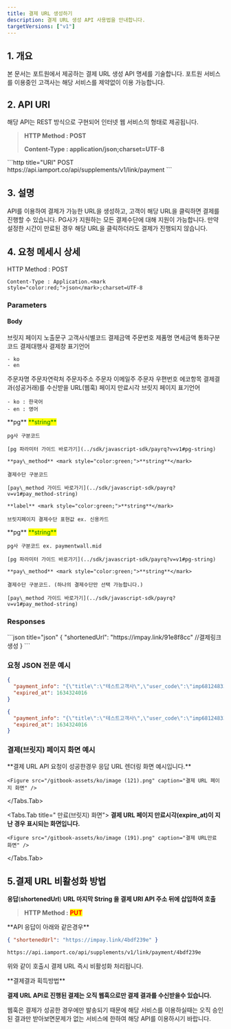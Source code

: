 ```yaml
---
title: 결제 URL 생성하기
description: 결제 URL 생성 API 사용법을 안내합니다.
targetVersions: ["v1"]
---
```



## 1. 개요

본 문서는 포트원에서 제공하는 결제 URL 생성 API 명세를 기술합니다. 포트원 서비스를 이용중인 고객사는
해당 서비스를 제약없이 이용 가능합니다.

## 2. API URI

해당 API는 REST 방식으로 구현되어 인터넷 웹 서비스의 형태로 제공됩니다.

> **HTTP Method : POST**
>
> **Content-Type : application/json;charset=UTF-8**

<Tabs>
  <Tabs.Tab title="운영">
    ```http title="URI"
    POST https://api.iamport.co/api/supplements/v1/link/payment
    ```
  </Tabs.Tab>
</Tabs>

## 3. 설명

API를 이용하여 결제가 가능한 URL을 생성하고, 고객이 해당 URL을 클릭하면 결제를 진행할 수 있습니다.
PG사가 지원하는 모든 결제수단에 대해 지원이 가능합니다. 만약 설정한 시간이 만료된 경우 해당 URL을
클릭하더라도 결제가 진행되지 않습니다.

## 4. 요청 메세시 상세

<Swagger method="post" path="/payment" baseUrl="https://api.iamport.co/api/supplements/v1/link" summary="결제URL을 생성합니다.">
  <SwaggerDescription>
    HTTP Method : POST

    Content-Type : Application.<mark style="color:red;">json</mark>;charset=UTF-8
  </SwaggerDescription>

  ### Parameters

  #### Body

  <SwaggerParameter name="title" type="string" required="true">
    브릿지 페이지 노출문구
  </SwaggerParameter>

  <SwaggerParameter name="user_code" type="string" required="true">
    고객사식별코드
  </SwaggerParameter>

  <SwaggerParameter name="amount" type="integer" required="true">
    결제금액
  </SwaggerParameter>

  <SwaggerParameter name="merchant_uid" type="string" required="true">
    주문번호
  </SwaggerParameter>

  <SwaggerParameter name="name" type="string" required="true">
    제품명
  </SwaggerParameter>

  <SwaggerParameter name="tax_free" type="integer" required="false">
    면세금액
  </SwaggerParameter>

  <SwaggerParameter name="currency" type="string" required="true">
    통화구분코드
  </SwaggerParameter>

  <SwaggerParameter name="language" type="string" required="false">
    결제대행사 결제창 표기언어

    - ko
    - en
  </SwaggerParameter>

  <SwaggerParameter name="buyer_name" type="string" required="false">
    주문자명
  </SwaggerParameter>

  <SwaggerParameter name="buyer_tel" type="string" required="true">
    주문자연락처
  </SwaggerParameter>

  <SwaggerParameter name="buyer_addr" type="string" required="false">
    주문자주소
  </SwaggerParameter>

  <SwaggerParameter name="buyer_email" type="string" required="false">
    주문자 이메일주
  </SwaggerParameter>

  <SwaggerParameter name="buyer_postcode" type="string" required="false">
    주문자 우편번호
  </SwaggerParameter>

  <SwaggerParameter name="custom_data" type="object" required="false">
    에코항목
  </SwaggerParameter>

  <SwaggerParameter name="notice_url" type="string" required="false">
    결제결과(성공거래)를 수신받을 URL(웹훅)
  </SwaggerParameter>

  <SwaggerParameter name="expired_at" type="string" required="true">
    페이지 만료시각
  </SwaggerParameter>

  <SwaggerParameter name="display_language" type="string" required="false">
    브릿지 페이지 표기언어

    - ko : 한국어
    - en : 영어
  </SwaggerParameter>

  <SwaggerParameter name="pay_methods" type="object array" required="true">
    **pg** <mark style="color:green;">**string**</mark>

    pg사 구분코드

    [pg 파라미터 가이드 바로가기](../sdk/javascript-sdk/payrq?v=v1#pg-string)

    **pay\_method** <mark style="color:green;">**string**</mark>

    결제수단 구분코드

    [pay\_method 가이드 바로가기](../sdk/javascript-sdk/payrq?v=v1#pay_method-string)

    **label** <mark style="color:green;">**string**</mark>

    브릿지페이지 결제수단 표현값 ex. 신용카드
  </SwaggerParameter>

  <SwaggerParameter name="direct" type="object" required="false">
    **pg** <mark style="color:green;">**string**</mark>

    pg사 구분코드 ex. paymentwall.mid

    [pg 파라미터 가이드 바로가기](../sdk/javascript-sdk/payrq?v=v1#pg-string)

    **pay\_method** <mark style="color:green;">**string**</mark>

    결제수단 구분코드. (하나의 결제수단만 선택 가능합니다.)

    [pay\_method 가이드 바로가기](../sdk/javascript-sdk/payrq?v=v1#pay_method-string)
  </SwaggerParameter>

  ### Responses

  <SwaggerResponse status="200: OK" description="성공">
    ```json title="json"
    {
      "shortenedUrl": "https://impay.link/91e8f8cc" //결제링크 생성
    }
    ```
  </SwaggerResponse>
</Swagger>

### 요청 JSON 전문 예시

```json title="일반 호출"
{
  "payment_info": "{\"title\":\"테스트고객사\",\"user_code\":\"imp68124833\",\"amount\":10000,\"merchant_uid\":\"merchant_1630665784552\",\"name\":\"결제링크 테스트\",\"tax_free\":\"면세공급가액\",\"currency\":\"KRW\",\"language\":\"ko\",\"buyer_name\":\"\",\"buyer_tel\":\"\",\"buyer_addr\":\"\",\"buyer_email\":\"\",\"buyer_postcode\":\"\",\"custom_data\":\"json_object\",\"notice_url\":\"결제 결과를 받을 url\",\"pay_methods\":[{\"pg\":\"INIpayTest\",\"pay_method\":\"card\",\"label\":\"신용/체크카드\"},{\"pg\":\"INIpayTest\",\"pay_method\":\"naverpay\",\"label\":\"네이버페이\"},{\"pg\":\"INIpayTest\",\"pay_method\":\"kakaopay\",\"label\":\"카카오페이\"},{\"pg\":\"INIpayTest\",\"pay_method\":\"phone\",\"label\":\"핸드폰 소액결제\"},{\"pg\":\"INIpayTest\",\"pay_method\":\"trans\",\"label\":\"계좌이체\"},{\"pg\":\"INIpayTest\",\"pay_method\":\"vbank\",\"label\":\"가상계좌\"}]}",
  "expired_at": 1634324016
}
```

```json title="PG사 결제창 다이렉트 호출"
{
  "payment_info": "{\"title\":\"테스트고객사\",\"user_code\":\"imp68124833\",\"amount\":1000,\"merchant_uid\":\"merchant_16306657845522\",\"name\":\"결제링크 테스트\",\"tax_free\":\"면세공급가액\",\"currency\":\"KRW\",\"language\":\"ko\",\"buyer_name\":\"\",\"buyer_tel\":\"\",\"buyer_addr\":\"\",\"buyer_email\":\"\",\"direct\":{\"pg\":\"tosspayments\",\"pay_method\":\"card\"}}",
  "expired_at": 1634324016
}
```

### 결제(브릿지) 페이지 화면 예시

<Tabs>
  <Tabs.Tab title="결제(브릿지) 페이지">
    **결제 URL API 요청이 성공한경우 응답 URL 렌더링 화면 예시입니다.**

    <Figure src="/gitbook-assets/ko/image (121).png" caption="결제 URL 페이지 화면" />
  </Tabs.Tab>

  <Tabs.Tab title=" 만료(브릿지) 화면">
    **결제 URL 페이지 만료시각(expire\_at)이 지난 경우 표시되는 화면입니다.**

    <Figure src="/gitbook-assets/ko/image (191).png" caption="결제 URL만료 화면" />
  </Tabs.Tab>
</Tabs>

## 5.결제 URL 비활성화 방법

**응답**(**shortenedUrl**) **URL 마지막 String 을 결제 URI API 주소 뒤에 삽입하여 호출**

> **HTTP Method :** <mark style="color:red;">**PUT**</mark>

<Hint style="success">
  **API 응답이 아래와 같은경우**

  ```json
  { "shortenedUrl": "https://impay.link/4bdf239e" }
  ```

  `https://api.iamport.co/api/supplements/v1/link/payment/4bdf239e`

  위와 같이 호출시 결제 URL 즉시 비활성화 처리됩니다.
</Hint>

<Hint style="danger">
  **결제결과 획득방법**

  **결제 URL API로 진행된 결제는 오직 웹훅으로만 결제 결과를 수신받을수 있습니다.**

  웹훅은 결제가 성공한 경우에만 발송되기 때문에 해당 서비스를 이용하실때는 오직 승인된 결과만 받아보면문제가 없는 서비스에 한하여 해당 API를 이용하시기 바랍니다.
</Hint>
